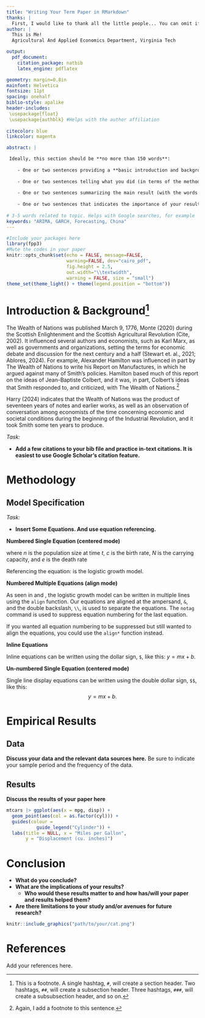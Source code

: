---
title: "Writing Your Term Paper in RMarkdown"
thanks: |
  First, I would like to thank all the little people... You can omit if they never believed in you anyway."
author: |
  This is Me!   
  Agricultural And Applied Economics Department, Virginia Tech

output: 
  pdf_document:
    citation_package: natbib
    latex_engine: pdflatex

geometry: margin=0.8in
mainfont: Helvetica
fontsize: 11pt
spacing: onehalf
biblio-style: apalike
header-includes:
 \usepackage{float}
 \usepackage{authblk} #Helps with the author affiliation
 
citecolor: blue
linkcolor: magenta

abstract: |

 Ideally, this section should be **no more than 150 words**:
  
    - One or two sentences providing a **basic introduction and background to the problem**. This should not be technical and  understandable to a lay-person.
    
    - One or two sentences telling what you did (in terms of the methodology)
    
    - One or two sentences summarizing the main result (with the words "**here we show**" or their equivalent).
    
    - One or two sentences that indicates the importance of your results. Again, this should not be technical.
    
# 3-5 words related to topic. Helps with Google searches, for example    
keywords: "ARIMA, GARCH, Forecasting, China" 
---

```{r setup, include = FALSE}
#Include your packages here
library(fpp3)
#Mute the codes in your paper
knitr::opts_chunk$set(echo = FALSE, message=FALSE, 
                      warning=FALSE, dev="cairo_pdf",
                      fig.height = 2.5,
                      out.width="\\textwidth", 
                      warning = FALSE, size = "small") 
theme_set(theme_light() + theme(legend.position = "bottom"))
```

# Introduction & Background[^1]

[^1]: This is a footnote. A single hashtag, `#`, will create a section header. Two hashtags, `##`, will create a subsection header. Three hashtags, `###`, will create a subsubsection header, and so on.

The Wealth of Nations was published March 9, 1776, Monte (2020) during the Scottish Enlightenment and the Scottish Agricultural Revolution (Cite, 2002). It influenced several authors and economists, such as Karl Marx, as well as governments and organizations, setting the terms for economic debate and discussion for the next century and a half (Stewart et. al., 2021; Ablores, 2024). For example, Alexander Hamilton was influenced in part by The Wealth of Nations to write his Report on Manufactures, in which he argued against many of Smith's policies. Hamilton based much of this report on the ideas of Jean-Baptiste Colbert, and it was, in part, Colbert's ideas that Smith responded to, and criticized, with The Wealth of Nations.[^2]

[^2]: Again, I add a footnote to this sentence.

Harry (2024) indicates that the Wealth of Nations was the product of seventeen years of notes and earlier works, as well as an observation of conversation among economists of the time concerning economic and societal conditions during the beginning of the Industrial Revolution, and it took Smith some ten years to produce.

*Task:*

- **Add a few citations to your bib file and practice in-text citations. It is easiest to use Google Scholar's citation feature.**

# Methodology

## Model Specification

*Task:*

- **Insert Some Equations. And use equation referencing.**

**Numbered Single Equation (centered mode)** \begin{equation}
\frac{\mathrm{d} n}{\mathrm{d} t} = \underbrace{c n \left(1 - \frac{n}{N}\right)}_{\textrm{birth}} - \underbrace{e n}_{\textrm{death}}, \label{levins}
\end{equation}

where $n$ is the population size at time $t$, $c$ is the birth rate, $N$ is the carrying capacity, and $e$ is the death rate

Referencing the equation: \ref{levins} is the logistic growth model.

**Numbered Multiple Equations (align mode)**

```{=tex}
\begin{align}
\frac{\mathrm{d} n}{\mathrm{d} t} &= \underbrace{c n \left(1 - \frac{n}{N}\right)}_{\textrm{birth}} - \underbrace{e n}_{\textrm{death}} \label{levins2} \\
\frac{\mathrm{d} n}{\mathrm{d} t} &= \underbrace{c n \left(1 - \frac{n}{N}\right)}_{\textrm{birth}} - \underbrace{e n}_{\textrm{death}} \label{levins3}\\
\intertext{Now we can present a unnumbered equation.}
\frac{\mathrm{d} n}{\mathrm{d} t} &= \underbrace{c n \left(1 - \frac{n}{N}\right)}_{\textrm{birth}} - \underbrace{e n}_{\textrm{death}}\notag
\end{align}
```

As seen in \ref{levins2} and \ref{levins3}, the logistic growth model can be written in multiple lines using the `align` function. Our equations are aligned at the ampersand, `&`, and the double backslash, `\\`, is used to separate the equations. The `notag` command is used to suppress equation numbering for the last equation.

If you wanted all equation numbering to be suppressed but still wanted to align the equations, you could use the `align*` function instead.

**Inline Equations**

Inline equations can be written using the dollar sign, `$`, like this: $y = mx + b$.

**Un-numbered Single Equation (centered mode)**

Single line display equations can be written using the double dollar sign, `$$`, like this: $$y = mx + b.$$

# Empirical Results

## Data

**Discuss your data and the relevant data sources here.** Be sure to indicate your sample period and the frequency of the data. \footnote{here is another quick way to add footnotes using the LaTex `footnote` command.}

## Results

**Discuss the results of your paper here**

```{r test, fig.cap="Plots should always have a caption."}
mtcars |> ggplot(aes(x = mpg, disp)) +
  geom_point(aes(col = as.factor(cyl))) +
  guides(colour = 
           guide_legend("Cylinder")) +
  labs(title = NULL, x = "Miles per Gallon",
       y = "Displacement (cu. inches)")
```

# Conclusion

-   **What do you conclude?**
-   **What are the implications of your results?**
    -   **Who would these results matter to and how has/will your paper and results helped them?**
-   **Are there limitations to your study and/or avenues for future research?**

```{r, eval = FALSE, fig.cap="A caption for the cat lovers."}
knitr::include_graphics("path/to/your/cat.png")


```



\newpage

# References

Add your references here.
